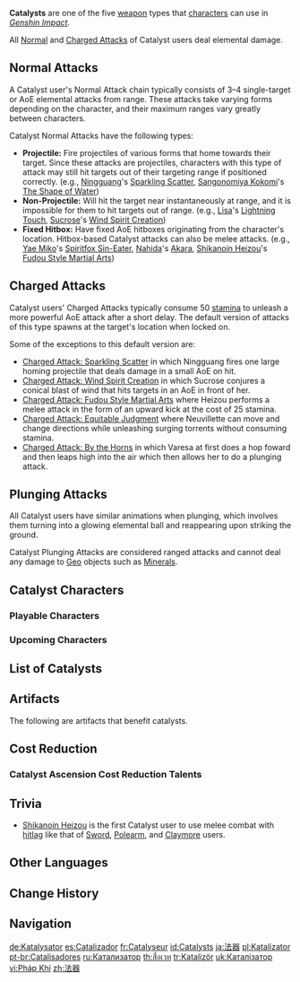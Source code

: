 {{About|the weapon type|the elemental reaction|Catalyze}}
{{Terminology Infobox
|image        = Icon Catalyst.png
|type         = Weapon Types
|type2        = Game Systems
}}
'''Catalysts''' are one of the five [[weapon]] types that [[characters]] can use in ''[[Genshin Impact]]''.

All [[Normal Attack|Normal]] and [[Charged Attack]]s of Catalyst users deal elemental damage.

==Normal Attacks==
A Catalyst user's Normal Attack chain typically consists of 3–4 single-target or AoE elemental attacks from range. These attacks take varying forms depending on the character, and their maximum ranges vary greatly between characters.

Catalyst Normal Attacks have the following types:
* '''Projectile:''' Fire projectiles of various forms that home towards their target. Since these attacks are projectiles, characters with this type of attack may still hit targets out of their targeting range if positioned correctly. (e.g., [[Ningguang]]'s [[Sparkling Scatter]], [[Sangonomiya Kokomi]]'s [[The Shape of Water]])
* '''Non-Projectile:''' Will hit the target near instantaneously at range, and it is impossible for them to hit targets out of range. (e.g., [[Lisa]]'s [[Lightning Touch]], [[Sucrose]]'s [[Wind Spirit Creation]])
* '''Fixed Hitbox:''' Have fixed AoE hitboxes originating from the character's location. Hitbox-based Catalyst attacks can also be melee attacks. (e.g., [[Yae Miko]]'s [[Spiritfox Sin-Eater]], [[Nahida]]'s [[Akara]], [[Shikanoin Heizou]]'s [[Fudou Style Martial Arts]])

==Charged Attacks==
Catalyst users' Charged Attacks typically consume 50 [[stamina]] to unleash a more powerful AoE attack after a short delay. The default version of attacks of this type spawns at the target's location when locked on.

Some of the exceptions to this default version are:
* [[Sparkling Scatter|Charged Attack: Sparkling Scatter]] in which Ningguang fires one large homing projectile that deals damage in a small AoE on hit.
* [[Wind Spirit Creation|Charged Attack: Wind Spirit Creation]] in which Sucrose conjures a conical blast of wind that hits targets in an AoE in front of her.
* [[Fudou Style Martial Arts|Charged Attack: Fudou Style Martial Arts]] where Heizou performs a melee attack in the form of an upward kick at the cost of 25 stamina.
* [[As Water Seeks Equilibrium|Charged Attack: Equitable Judgment]] where Neuvillette can move and change directions while unleashing surging torrents without consuming stamina.
* [[By the Horns|Charged Attack: By the Horns]] in which Varesa at first does a hop foward and then leaps high into the air which then allows her to do a plunging attack.

==Plunging Attacks==
All Catalyst users have similar animations when plunging, which involves them turning into a glowing elemental ball and reappearing upon striking the ground.

Catalyst Plunging Attacks are considered ranged attacks and cannot deal any damage to [[Geo]] objects such as [[Mineral]]s.

==Catalyst Characters==
===Playable Characters===
{{Characters by Category Table|Playable Characters&Catalyst Characters|noweapon=1}}

===Upcoming Characters===
{{Characters by Category Table|Upcoming Characters&Catalyst Characters|noweapon=1|nomodel=1}}

==List of Catalysts==
{{Weapons by Category Table|type=Catalysts|not1=Unreleased Content}}

==Artifacts==
The following are artifacts that benefit catalysts.
{{Artifacts by Category Table|Catalyst Bonus Artifacts}}

==Cost Reduction==
<!--
===Catalyst Forging Talents===
{{Talents by Category Table|Catalyst Forging Talents|notype=1}}
-->
===Catalyst Ascension Cost Reduction Talents===
{{Talents by Category Table|Catalyst Ascension Cost Reduction Talents|notype=1}}

==Trivia==
* [[Shikanoin Heizou]] is the first Catalyst user to use melee combat with [[hitlag]] like that of [[Sword]], [[Polearm]], and [[Claymore]] users.

==Other Languages==
{{Other Languages
|en      = Catalyst
|zhs     = 法器
|zhs_rm  = Fǎqì
|zht     = 法器
|zht_rm  = Fǎqì
|zh_tl   = Magic Tool
|ja      = 法器
|ja_rm   = Houki
|ja_tl   = Magic Tool{{Sino|ja}}
|ko      = 법구
|ko_tl   = Magic Tool{{Sino|ko}}
|es      = Catalizador
|es_tl   = Catalyst
|fr      = Catalyseur
|fr_tl   = Catalyst
|ru      = Катализатор
|ru_tl   = Catalyst
|th      = สื่อเวท
|th_rm   = Seu Wet
|th_tl   = Magic Medium
|vi      = {{tt|Pháp Khí|法器}}
|vi_tl   = Magic Tool{{Sino|vi}}
|zhjakovi_note = The term {{zh|法具}} originally referred to tools used in Buddhist rituals.
|de      = Katalysator
|de_tl   = Catalyst
|id      = Catalyst
|pt      = Catalisador
|pt_tl   = Catalyst
|tr      = Katalizör
|tr_tl   = Catalyst
|it      = Catalizzatore
|it_tl   = Catalyst
}}

==Change History==
{{Change History|1.0}}

==Navigation==
{{Weapon Navbox|Catalysts|state=collapsed}}
{{Genshin Navbox}}
[[Category:Catalysts| ]]

[[de:Katalysator]]
[[es:Catalizador]]
[[fr:Catalyseur]]
[[id:Catalysts]]
[[ja:法器]]
[[pl:Katalizator]]
[[pt-br:Catalisadores]]
[[ru:Катализатор]]
[[th:สื่อเวท]]
[[tr:Katalizör]]
[[uk:Каталізатор]]
[[vi:Pháp Khí]]
[[zh:法器]]